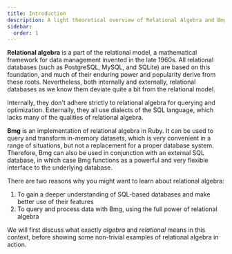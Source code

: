 ```yaml
---
title: Introduction
description: A light theoretical overview of Relational Algebra and Bmg 
sidebar:
  order: 1
---
```


**Relational algebra** is a part of the relational model, a mathematical framework for data management invented in the late 1960s. All relational databases (such as PostgreSQL, MySQL, and SQLite) are based on this foundation, and much of their enduring power and popularity derive from these roots. Nevertheless, both internally and externally, relational databases as we know them deviate quite a bit from the relational model.

Internally, they don't adhere strictly to relational algebra for querying and optimization. Externally, they all use dialects of the SQL language, which lacks many of the qualities of relational algebra. 

**Bmg** is an implementation of relational algebra in Ruby. It can be used to query and transform in-memory datasets, which is very convenient in a range of situations, but not a replacement for a proper database system. Therefore, Bmg can also be used in conjunction with an external SQL database, in which case Bmg functions as a powerful and very flexible interface to the underlying database.

There are two reasons why you might want to learn about relational algebra:

1. To gain a deeper understanding of SQL-based databases and make better use of their features
1. To query and process data with Bmg, using the full power of relational algebra

We will first discuss what exactly *algebra* and *relational* means in this context, before showing some non-trivial examples of relational algebra in action.

